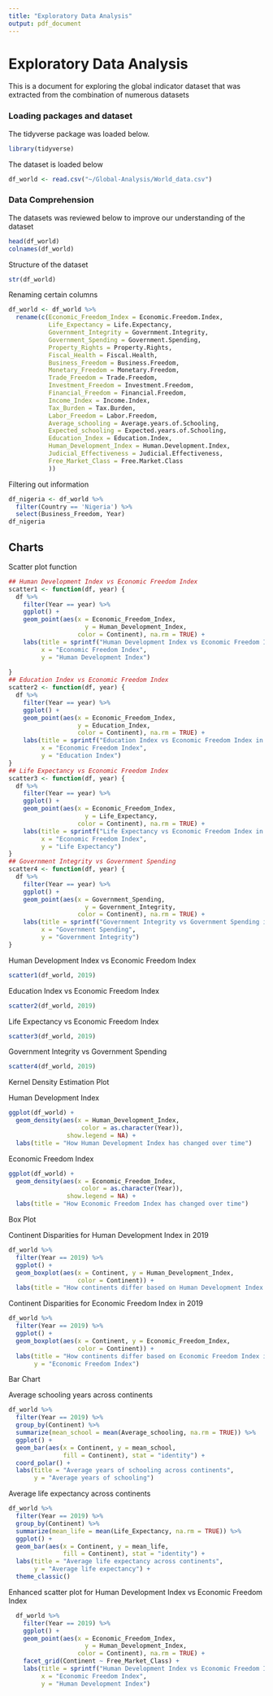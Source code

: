 ```yaml
---
title: "Exploratory Data Analysis"
output: pdf_document
---
```


# Exploratory Data Analysis

This is a document for exploring the global indicator dataset that was extracted from the combination of numerous datasets

### Loading packages and dataset

The tidyverse package was loaded below.

```r
library(tidyverse)
```

The dataset is loaded below

```r
df_world <- read.csv("~/Global-Analysis/World_data.csv")
```

### Data Comprehension

The datasets was reviewed below to improve our understanding of the dataset

```r
head(df_world)
colnames(df_world)
```

Structure of the dataset

```r
str(df_world)
```

Renaming certain columns

```r
df_world <- df_world %>%
  rename(c(Economic_Freedom_Index = Economic.Freedom.Index, 
           Life_Expectancy = Life.Expectancy,
           Government_Integrity = Government.Integrity,
           Government_Spending = Government.Spending,
           Property_Rights = Property.Rights,
           Fiscal_Health = Fiscal.Health,
           Business_Freedom = Business.Freedom,
           Monetary_Freedom = Monetary.Freedom,
           Trade_Freedom = Trade.Freedom,
           Investment_Freedom = Investment.Freedom,
           Financial_Freedom = Financial.Freedom,
           Income_Index = Income.Index,
           Tax_Burden = Tax.Burden,
           Labor_Freedom = Labor.Freedom,
           Average_schooling = Average.years.of.Schooling,
           Expected_schooling = Expected.years.of.Schooling,
           Education_Index = Education.Index,
           Human_Development_Index = Human.Development.Index,
           Judicial_Effectiveness = Judicial.Effectiveness,
           Free_Market_Class = Free.Market.Class
           ))
```

Filtering out information

```r
df_nigeria <- df_world %>% 
  filter(Country == 'Nigeria') %>%
  select(Business_Freedom, Year)
df_nigeria
```

## Charts

Scatter plot function

```r
## Human Development Index vs Economic Freedom Index
scatter1 <- function(df, year) {
  df %>% 
    filter(Year == year) %>% 
    ggplot() + 
    geom_point(aes(x = Economic_Freedom_Index, 
                     y = Human_Development_Index, 
                   color = Continent), na.rm = TRUE) +
    labs(title = sprintf("Human Development Index vs Economic Freedom Index in %d", year), 
         x = "Economic Freedom Index",
         y = "Human Development Index")
    
}
## Education Index vs Economic Freedom Index
scatter2 <- function(df, year) {
  df %>% 
    filter(Year == year) %>% 
    ggplot() + 
    geom_point(aes(x = Economic_Freedom_Index, 
                   y = Education_Index, 
                   color = Continent), na.rm = TRUE) +
    labs(title = sprintf("Education Index vs Economic Freedom Index in %d", year), 
         x = "Economic Freedom Index",
         y = "Education Index")
}
## Life Expectancy vs Economic Freedom Index
scatter3 <- function(df, year) {
  df %>% 
    filter(Year == year) %>% 
    ggplot() + 
    geom_point(aes(x = Economic_Freedom_Index, 
                     y = Life_Expectancy, 
                   color = Continent), na.rm = TRUE) +
    labs(title = sprintf("Life Expectancy vs Economic Freedom Index in %d", year), 
         x = "Economic Freedom Index",
         y = "Life Expectancy")
}
## Government Integrity vs Government Spending
scatter4 <- function(df, year) {
  df %>% 
    filter(Year == year) %>% 
    ggplot() + 
    geom_point(aes(x = Government_Spending, 
                     y = Government_Integrity, 
                   color = Continent), na.rm = TRUE) +
    labs(title = sprintf("Government Integrity vs Government Spending in %d", year), 
         x = "Government Spending",
         y = "Government Integrity")
}
```

Human Development Index vs Economic Freedom Index

```r
scatter1(df_world, 2019)
```

Education Index vs Economic Freedom Index

```r
scatter2(df_world, 2019)
```

Life Expectancy vs Economic Freedom Index

```r
scatter3(df_world, 2019)
```
Government Integrity vs Government Spending
```r
scatter4(df_world, 2019)
```

Kernel Density Estimation Plot

Human Development Index

```r
ggplot(df_world) +
  geom_density(aes(x = Human_Development_Index, 
                    color = as.character(Year)),
                show.legend = NA) +
  labs(title = "How Human Development Index has changed over time")
```

Economic Freedom Index

```r
ggplot(df_world) +
  geom_density(aes(x = Economic_Freedom_Index, 
                    color = as.character(Year)),
                show.legend = NA) +
  labs(title = "How Economic Freedom Index has changed over time")
```

Box Plot

Continent Disparities for Human Development Index in 2019

```r
df_world %>% 
  filter(Year == 2019) %>% 
  ggplot() + 
  geom_boxplot(aes(x = Continent, y = Human_Development_Index,
                   color = Continent)) +
  labs(title = "How continents differ based on Human Development Index in 2019")
```

Continent Disparities for Economic Freedom Index in 2019

```r
df_world %>% 
  filter(Year == 2019) %>% 
  ggplot() + 
  geom_boxplot(aes(x = Continent, y = Economic_Freedom_Index,
                   color = Continent)) +
  labs(title = "How continents differ based on Economic Freedom Index in 2019", 
       y = "Economic Freedom Index")
```

Bar Chart

Average schooling years across continents

```r
df_world %>% 
  filter(Year == 2019) %>% 
  group_by(Continent) %>% 
  summarize(mean_school = mean(Average_schooling, na.rm = TRUE)) %>% 
  ggplot() +
  geom_bar(aes(x = Continent, y = mean_school, 
               fill = Continent), stat = "identity") +
  coord_polar() +
  labs(title = "Average years of schooling across continents", 
       y = "Average years of schooling")
```
Average life expectancy across continents

```r
df_world %>% 
  filter(Year == 2019) %>% 
  group_by(Continent) %>% 
  summarize(mean_life = mean(Life_Expectancy, na.rm = TRUE)) %>% 
  ggplot() +
  geom_bar(aes(x = Continent, y = mean_life, 
               fill = Continent), stat = "identity") +
  labs(title = "Average life expectancy across continents", 
       y = "Average life expectancy") +
  theme_classic()
```

Enhanced scatter plot for Human Development Index vs Economic Freedom Index

```r
  df_world %>% 
    filter(Year == 2019) %>% 
    ggplot() + 
    geom_point(aes(x = Economic_Freedom_Index, 
                     y = Human_Development_Index, 
                   color = Continent), na.rm = TRUE) +
    facet_grid(Continent ~ Free_Market_Class) +
    labs(title = sprintf("Human Development Index vs Economic Freedom Index in %d", 2019), 
         x = "Economic Freedom Index",
         y = "Human Development Index") 
```

